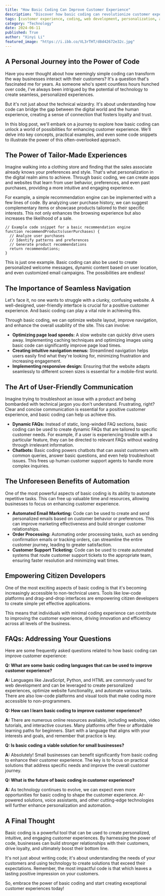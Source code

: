 ```yaml
---
title: "How Basic Coding Can Improve Customer Experience"
description: "Discover how basic coding can revolutionize customer experiences. Explore practical examples and learn how simple code snippets can personalize interactions, improve website navigation, and automate tasks for a smoother customer journey."
tags: [customer experience, coding, web development, personalization, automation, user experience, website design, digital marketing, customer service, business technology]
category: "Technology"
date: 2024-06-11
published: True
author: "Xinyi Li"
featured_image: "https://i.ibb.co/VL3rTHT/d8d42672e32c.jpg"
---
```



##  A Personal Journey into the Power of Code

Have you ever thought about how seemingly simple coding can transform the way businesses interact with their customers? It's a question that's fascinated me for years. As someone who's spent countless hours hunched over code, I've always been intrigued by the potential of technology to create seamless, personalized experiences.  

But it's not just about the technical wizardry. It's about understanding how code can bridge the gap between the digital world and the human experience, creating a sense of connection that fosters loyalty and trust.

In this blog post, we'll embark on a journey to explore how basic coding can unlock a world of possibilities for enhancing customer experience. We'll delve into key concepts, practical examples, and even some code snippets to illustrate the power of this often-overlooked approach.

## The Power of  Tailor-Made Experiences

Imagine walking into a clothing store and finding that the sales associate already knows your preferences and style. That's what personalization in the digital realm aims to achieve. Through basic coding, we can create apps and websites that learn from user behavior, preferences, and even past purchases, providing a more intuitive and engaging experience. 

For example, a simple recommendation engine can be implemented with a few lines of code. By analyzing user purchase history, we can suggest complementary items or showcase products tailored to their specific interests. This not only enhances the browsing experience but also increases the likelihood of a sale.

```
// Example code snippet for a basic recommendation engine
function recommendProducts(userPurchases) {
  // Analyze user purchases
  // Identify patterns and preferences
  // Generate product recommendations
  return recommendations;
}
```

This is just one example.  Basic coding can also be used to create personalized welcome messages, dynamic content based on user location, and even customized email campaigns.  The possibilities are endless!

## The Importance of Seamless Navigation

Let's face it, no one wants to struggle with a clunky, confusing website. A well-designed, user-friendly interface is crucial for a positive customer experience. And basic coding can play a vital role in achieving this.

Through basic coding, we can optimize website layout, improve navigation, and enhance the overall usability of the site. This can involve:

- **Optimizing page load speeds:** A slow website can quickly drive users away. Implementing caching techniques and optimizing images using basic code can significantly improve page load times.
- **Creating intuitive navigation menus:**  Streamlined navigation helps users easily find what they're looking for, minimizing frustration and increasing engagement.
- **Implementing responsive design:** Ensuring that the website adapts seamlessly to different screen sizes is essential for a mobile-first world.

## The Art of User-Friendly Communication

Imagine trying to troubleshoot an issue with a product and being bombarded with technical jargon you don't understand.  Frustrating, right?  Clear and concise communication is essential for a positive customer experience, and basic coding can help us achieve this.

- **Dynamic FAQs:**  Instead of static, long-winded FAQ sections, basic coding can be used to create dynamic FAQs that are tailored to specific customer needs. For example, if a user is experiencing trouble with a particular feature, they can be directed to relevant FAQs without wading through irrelevant information.
- **Chatbots:**  Basic coding powers chatbots that can assist customers with common queries, answer basic questions, and even help troubleshoot issues. This frees up human customer support agents to handle more complex inquiries.

## The Unforeseen Benefits of Automation

One of the most powerful aspects of basic coding is its ability to automate repetitive tasks.  This can free up valuable time and resources, allowing businesses to focus on enhancing customer experience.

- **Automated Email Marketing:**  Code can be used to create and send personalized emails based on customer behavior or preferences. This can improve marketing effectiveness and build stronger customer relationships.
- **Order Processing:**  Automating order processing tasks, such as sending confirmation emails or tracking orders, can streamline the entire customer journey, leading to greater satisfaction.
- **Customer Support Ticketing:**  Code can be used to create automated systems that route customer support tickets to the appropriate team, ensuring faster resolution and minimizing wait times.

##  Empowering Citizen Developers

One of the most exciting aspects of basic coding is that it's becoming increasingly accessible to non-technical users. Tools like low-code platforms and drag-and-drop interfaces are empowering citizen developers to create simple yet effective applications. 

This means that individuals with minimal coding experience can contribute to improving the customer experience, driving innovation and efficiency across all levels of the business. 

##  FAQs: Addressing Your Questions

Here are some frequently asked questions related to how basic coding can improve customer experience:

**Q: What are some basic coding languages that can be used to improve customer experience?**

**A:**  Languages like JavaScript, Python, and HTML are commonly used for web development and can be leveraged to create personalized experiences, optimize website functionality, and automate various tasks.  There are also low-code platforms and visual tools that make coding more accessible to non-programmers.

**Q: How can I learn basic coding to improve customer experience?**

**A:**  There are numerous online resources available, including websites, video tutorials, and interactive courses.  Many platforms offer free or affordable learning paths for beginners.  Start with a language that aligns with your interests and goals, and remember that practice is key.

**Q: Is basic coding a viable solution for small businesses?**

**A:**  Absolutely!  Small businesses can benefit significantly from basic coding to enhance their customer experience.  The key is to focus on practical solutions that address specific needs and improve the overall customer journey.

**Q: What is the future of basic coding in customer experience?**

**A:**  As technology continues to evolve, we can expect even more opportunities for basic coding to shape the customer experience.  AI-powered solutions, voice assistants, and other cutting-edge technologies will further enhance personalization and automation.

##  A Final Thought

Basic coding is a powerful tool that can be used to create personalized, intuitive, and engaging customer experiences.  By harnessing the power of code, businesses can build stronger relationships with their customers, drive loyalty, and ultimately boost their bottom line. 

It's not just about writing code; it's about understanding the needs of your customers and using technology to create solutions that exceed their expectations.  Remember, the most impactful code is that which leaves a lasting positive impression on your customers. 

So, embrace the power of basic coding and start creating exceptional customer experiences today!